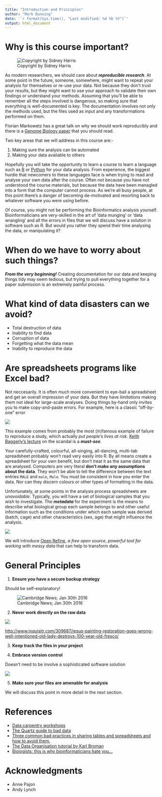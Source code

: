```yaml
---
title: "Introduction and Principles"
author: "Mark Dunning"
date: '`r format(Sys.time(), "Last modified: %d %b %Y")`'
output: html_document
---
```


# Why is this course important?

![Copyright by Sidney Harris](images/SidneyHarris_MiracleWeb.jpg)

As modern researchers, we should care about ***reproducible research***. At some point in the future, someone, somewhere, might want to repeat your analysis for themselves or re-use your data. Not because they don't trust your results, but they might want to use your approach to validate their own findings or understand your methods. Assuming that you'll be able to remember all the steps involved is dangerous, so making sure that everything is well-documented is key. The documentation involves not only the methods used, but the files used as input and any transformations performed on them. 

Florian Markowetz has a great talk on why we should work reproducibly and there is a [Genome Biology paper](http://genomebiology.biomedcentral.com/articles/10.1186/s13059-015-0850-7) that you should read.

Two key areas that we will address in this course are:-

1. Making sure the analysis can be automated
2. Making your data available to others


Hopefully you will take the opportunity to learn a course to learn a language such as [R](http://cambiotraining.github.io/r-intro/) or [Python](http://pycam.github.io/) for your data analysis. From experience, the biggest hurdle that newcomers to these languages face is when trying to read and analyse your own data after the course. Often not because you have not understood the course materials, but because the data have been managled into a form that the computer cannot process. As we're all busy people, at this point there's a danger of becoming de-motivated and resorting back to whatever software you were using before.

Of course, you might not be performing the Bioinformatics analysis yourself. Bioinformaticians are very-skilled in the art of 'data munging' or 'data wrangling' and all the errors in files that we will discuss have a solution in software such as R. But would you rather they spend their time analysing the data, or manipulating it?

# When do we have to worry about such things?

***From the very beginning!*** Creating documentation for our data and keeping things tidy may seem tedious, but trying to pull everything together for a paper submission is an extremely painful process.

# What kind of data disasters can we avoid?

- Total destruction of data
- Inability to find data
- Corruption of data
- Forgetting what the data mean
- Inability to reproduce the data

# Are spreadsheets programs like Excel bad?


Not neccesarily. It is often much more convenient to eye-ball a spreadsheet and get an overall impression of your data. But they have *limitations* making them not ideal for large-scale analyses. Doing things by-hand only invites you to make copy-and-paste errors. For example, here is a classic "off-by-one" error

![](images/off-by-one.png)

This example comes from probably the most (in)famous example of failure to reproduce a study, which actually *put people's lives at risk*. [Keith Baggerly's lecture](https://youtu.be/7gYIs7uYbMo) on the scandal is a ***must-see***.

Your carefully-crafted, colourful, all-singing, all-dancing, multi-tab spreadsheet probably won't read very easily into R. By all means create a spreadsheet for your own benefit, but don't treat it as the same data that are analysed. Computers are very literal **don't make any assumptions about the data**. They won't be able to tell the difference between the text entries `MALE` and `male`, `Male`. You must be consistent in how you enter the data. Nor can they discern colours or other types of formatting in the data. 



Unfortunately, at some points in the analysis process spreadsheets are *unavoidable*. Typically, you will have a set of biological samples that you wish to investigate. The ***metadata*** for the experiment is the means to describe what biological group each sample belongs to and other useful information such as the conditions under which each sample was derived (batch, cage) and other characteristics (sex, age) that might influence the analysis.

![](images/metadata.png)

We will introduce  [Open Refine](http://openrefine.org/), *a free open source, powerful tool for working with messy data* that can help to transform data.

# General Principles



1) **Ensure you have a secure backup strategy**

Should be self-explanatory!

![Cambridge News; Jan 30th 2016](images/phd-stolen.png)



2) **Never work directly on the raw data**

![](http://cdn.inquisitr.com/wp-content/uploads/2012/08/jesus-christ-fresco.gif)


[http://www.inquisitr.com/309687/jesus-painting-restoration-goes-wrong-well-intentioned-old-lady-destroys-100-year-old-fresco/](http://www.inquisitr.com/309687/jesus-painting-restoration-goes-wrong-well-intentioned-old-lady-destroys-100-year-old-fresco/)



3) **Keep track the files in your project**



4) **Embrace version control**

Doesn't need to be involve a sophisticated software solution

![](images/phd101212s.gif)


5) **Make sure your files are amenable for analysis**


We will discuss this point in more detail in the next section.


# References

- [Data carpentry workshops](http://lgatto.github.io/2016-05-16-CAM/)
- [The Quartz guide to bad data](https://github.com/Quartz/bad-data-guide/blob/master/README.md)
- [Three common bad practices in sharing tables and spreadsheets and how to avoid them.](http://luisdva.github.io/pls-don't-do-this/)
- [The Data Organisation tutorial by Karl Broman](http://kbroman.org/dataorg/)
- [Biologists: this is why bioinformaticians hate you...](http://www.opiniomics.org/biologists-this-is-why-bioinformaticians-hate-you/)

# Acknowledgments

- Anne Pajon
- Andy Lynch



